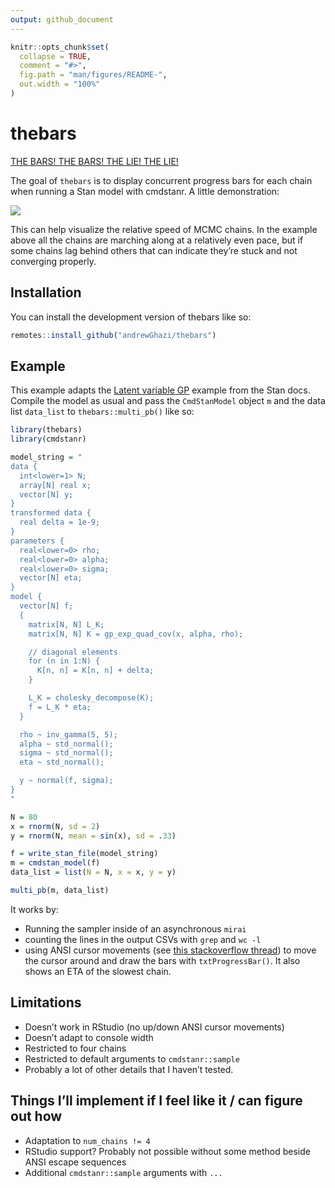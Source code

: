 ```yaml
---
output: github_document
---
```


<!-- README.md is generated from README.Rmd. Please edit that file -->

```r
knitr::opts_chunk$set(
  collapse = TRUE,
  comment = "#>",
  fig.path = "man/figures/README-",
  out.width = "100%"
)
```

# thebars

[THE BARS! THE BARS! THE LIE! THE LIE!](https://www.youtube.com/watch?v=2-O32cr9l0Y)

<!-- badges: start -->
<!-- badges: end -->

The goal of `thebars` is to display concurrent progress bars for each chain when running a Stan model with cmdstanr. A little demonstration:

![](man/figures/anim.gif)

This can help visualize the relative speed of MCMC chains. In the example above all the chains are marching along at a relatively even pace, but if some chains lag behind others that can indicate they're stuck and not converging properly.

## Installation

You can install the development version of thebars like so:

``` r
remotes::install_github("andrewGhazi/thebars")
```

## Example

This example adapts the [Latent variable GP](https://mc-stan.org/docs/stan-users-guide/gaussian-processes.html#latent-variable-gp) example from the Stan docs. Compile the model as usual and pass the `CmdStanModel` object `m` and the data list `data_list` to `thebars::multi_pb()` like so:

```r
library(thebars)
library(cmdstanr)

model_string = "
data {
  int<lower=1> N;
  array[N] real x;
  vector[N] y;
}
transformed data {
  real delta = 1e-9;
}
parameters {
  real<lower=0> rho;
  real<lower=0> alpha;
  real<lower=0> sigma;
  vector[N] eta;
}
model {
  vector[N] f;
  {
    matrix[N, N] L_K;
    matrix[N, N] K = gp_exp_quad_cov(x, alpha, rho);

    // diagonal elements
    for (n in 1:N) {
      K[n, n] = K[n, n] + delta;
    }

    L_K = cholesky_decompose(K);
    f = L_K * eta;
  }

  rho ~ inv_gamma(5, 5);
  alpha ~ std_normal();
  sigma ~ std_normal();
  eta ~ std_normal();

  y ~ normal(f, sigma);
}
"

N = 80
x = rnorm(N, sd = 2)
y = rnorm(N, mean = sin(x), sd = .33)

f = write_stan_file(model_string)
m = cmdstan_model(f)
data_list = list(N = N, x = x, y = y)

multi_pb(m, data_list) 

```

It works by:

- Running the sampler inside of an asynchronous `mirai`
- counting the lines in the output CSVs with `grep` and `wc -l`
- using ANSI cursor movements (see [this stackoverflow thread](https://stackoverflow.com/a/49232576)) to move the cursor around and draw the bars with `txtProgressBar()`. It also shows an ETA of the slowest chain.

## Limitations

- Doesn't work in RStudio (no up/down ANSI cursor movements)
- Doesn't adapt to console width
- Restricted to four chains
- Restricted to default arguments to `cmdstanr::sample`
- Probably a lot of other details that I haven't tested. 

## Things I'll implement if I feel like it / can figure out how

- Adaptation to `num_chains != 4`
- RStudio support? Probably not possible without some method beside ANSI escape sequences
- Additional `cmdstanr::sample` arguments with `...`
